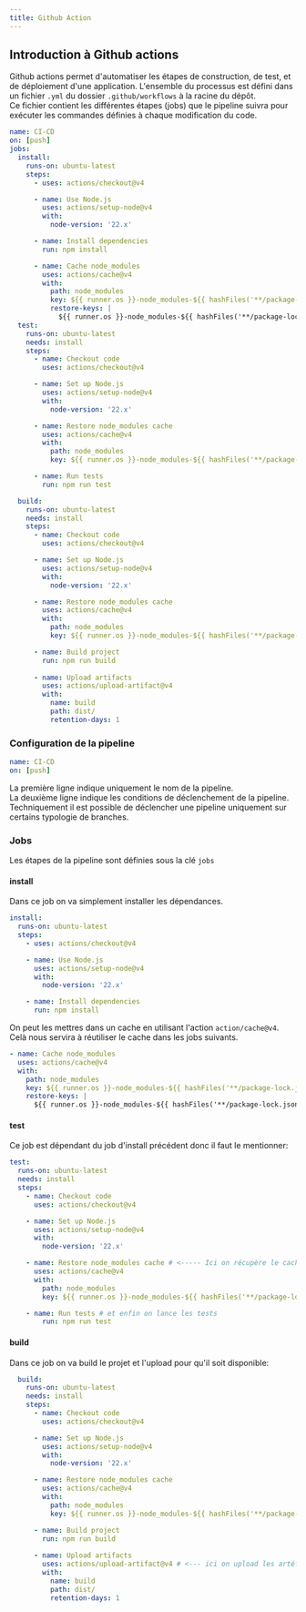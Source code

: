 ```yaml
---
title: Github Action
---
```


## Introduction à Github actions
Github actions permet d'automatiser les étapes de construction, de test, et de déploiement d'une application. L'ensemble du processus est défini dans un fichier `.yml` du dossier `.github/workflows` à la racine du dépôt.  
Ce fichier contient les différentes étapes (jobs) que le pipeline suivra pour exécuter les commandes définies à chaque modification du code.


```yaml
name: CI-CD
on: [push]
jobs:
  install:
    runs-on: ubuntu-latest
    steps:
      - uses: actions/checkout@v4

      - name: Use Node.js
        uses: actions/setup-node@v4
        with:
          node-version: '22.x'

      - name: Install dependencies
        run: npm install

      - name: Cache node_modules
        uses: actions/cache@v4
        with:
          path: node_modules
          key: ${{ runner.os }}-node_modules-${{ hashFiles('**/package-lock.json') }}
          restore-keys: |
            ${{ runner.os }}-node_modules-${{ hashFiles('**/package-lock.json') }}
  test:
    runs-on: ubuntu-latest
    needs: install
    steps:
      - name: Checkout code
        uses: actions/checkout@v4

      - name: Set up Node.js
        uses: actions/setup-node@v4
        with:
          node-version: '22.x'

      - name: Restore node_modules cache
        uses: actions/cache@v4
        with:
          path: node_modules
          key: ${{ runner.os }}-node_modules-${{ hashFiles('**/package-lock.json') }}

      - name: Run tests
        run: npm run test

  build:
    runs-on: ubuntu-latest
    needs: install
    steps:
      - name: Checkout code
        uses: actions/checkout@v4

      - name: Set up Node.js
        uses: actions/setup-node@v4
        with:
          node-version: '22.x'

      - name: Restore node_modules cache
        uses: actions/cache@v4
        with:
          path: node_modules
          key: ${{ runner.os }}-node_modules-${{ hashFiles('**/package-lock.json') }}

      - name: Build project
        run: npm run build
      
      - name: Upload artifacts
        uses: actions/upload-artifact@v4
        with:
          name: build
          path: dist/
          retention-days: 1
```


### Configuration de la pipeline

```yaml
name: CI-CD
on: [push]
```
La première ligne indique uniquement le nom de la pipeline.  
La deuxième ligne indique les conditions de déclenchement de la pipeline.   
Techniquement il est possible de déclencher une pipeline uniquement sur certains typologie de branches.  


### Jobs

Les étapes de la pipeline sont définies sous la clé `jobs`


#### install
Dans ce job on va simplement installer les dépendances.
```yaml
install:
  runs-on: ubuntu-latest
  steps:
    - uses: actions/checkout@v4

    - name: Use Node.js
      uses: actions/setup-node@v4
      with:
        node-version: '22.x'

    - name: Install dependencies
      run: npm install
```

On peut les mettres dans un cache en utilisant l'action `action/cache@v4`. Celà nous servira à réutiliser le cache dans les jobs suivants.   
```yaml
- name: Cache node_modules
  uses: actions/cache@v4
  with:
    path: node_modules
    key: ${{ runner.os }}-node_modules-${{ hashFiles('**/package-lock.json') }}
    restore-keys: |
      ${{ runner.os }}-node_modules-${{ hashFiles('**/package-lock.json') }}
```

#### test
Ce job est dépendant du job d'install précédent donc il faut le mentionner:   

```yaml
test:
  runs-on: ubuntu-latest
  needs: install
  steps:
    - name: Checkout code
      uses: actions/checkout@v4

    - name: Set up Node.js
      uses: actions/setup-node@v4
      with:
        node-version: '22.x'

    - name: Restore node_modules cache # <----- Ici on récupère le cache du job précédent
      uses: actions/cache@v4
      with:
        path: node_modules
        key: ${{ runner.os }}-node_modules-${{ hashFiles('**/package-lock.json') }} # en définissant la clé de cache

    - name: Run tests # et enfin on lance les tests
        run: npm run test
```


#### build

Dans ce job on va build le projet et l'upload pour qu'il soit disponible:   

```yaml
  build:
    runs-on: ubuntu-latest
    needs: install
    steps:
      - name: Checkout code
        uses: actions/checkout@v4

      - name: Set up Node.js
        uses: actions/setup-node@v4
        with:
          node-version: '22.x'

      - name: Restore node_modules cache
        uses: actions/cache@v4
        with:
          path: node_modules
          key: ${{ runner.os }}-node_modules-${{ hashFiles('**/package-lock.json') }}

      - name: Build project
        run: npm run build
      
      - name: Upload artifacts
        uses: actions/upload-artifact@v4 # <--- ici on upload les artéfacts de build
        with:
          name: build
          path: dist/
          retention-days: 1

```